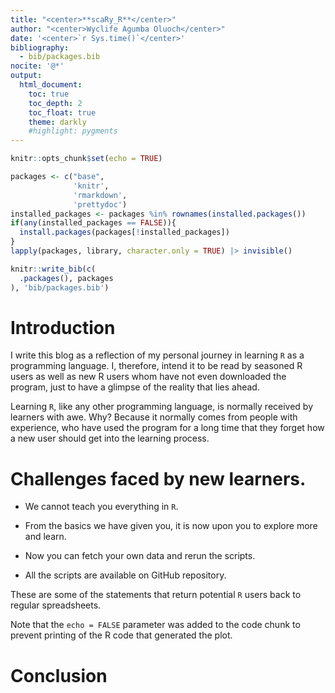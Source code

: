 ```yaml
---
title: "<center>**scaRy_R**</center>"
author: "<center>Wyclife Agumba Oluoch</center>"
date: '<center>`r Sys.time()`</center>'
bibliography: 
  - bib/packages.bib
nocite: '@*'
output: 
  html_document:
    toc: true
    toc_depth: 2
    toc_float: true
    theme: darkly
    #highlight: pygments
---
```


```r
knitr::opts_chunk$set(echo = TRUE)
```

```r
packages <- c("base",
              'knitr',
              'rmarkdown',
              'prettydoc')
installed_packages <- packages %in% rownames(installed.packages())
if(any(installed_packages == FALSE)){
  install.packages(packages[!installed_packages])
}
lapply(packages, library, character.only = TRUE) |> invisible()
```

```r
knitr::write_bib(c(
  .packages(), packages
), 'bib/packages.bib')
```

# Introduction

I write this blog as a reflection of my personal journey in learning `R` as a programming language. I, therefore, intend it to be read by seasoned R users as well as new R users whom have not even downloaded the program, just to have a glimpse of the reality that lies ahead.

Learning `R`, like any other programming language, is normally received by learners with awe. Why? Because it normally comes from people with experience, who have used the program for a long time that they forget how a new user should get into the learning process. 

# Challenges faced by new learners.

 - We cannot teach you everything in `R`. 
 
 - From the basics we have given you, it is now upon you to explore more and learn.
 
 - Now you can fetch your own data and rerun the scripts.
 
 - All the scripts are available on GitHub repository.

These are some of the statements that return potential `R` users back to regular spreadsheets.

Note that the `echo = FALSE` parameter was added to the code chunk to prevent printing of the R code that generated the plot.

# Conclusion
